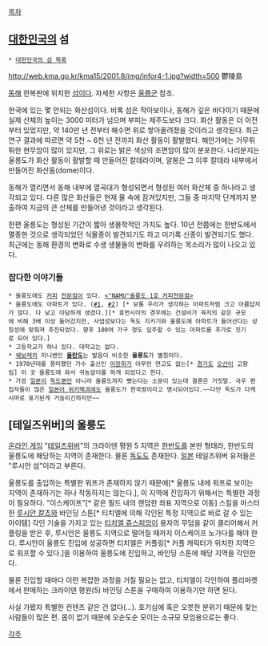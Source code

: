 [[목차]]

== [[대한민국]]의 섬 ==
 * [[대한민국의 섬 목록]]

http://web.kma.go.kr/kma15/2001.8/img/infor4-1.jpg?width=500
鬱陵島

[[동해]] 한복판에 위치한 [[섬]]이다. 자세한 사항은 [[울릉군]] 참조.

한국에 있는 몇 안되는 화산섬이다. 비록 섬은 작아보이나, 동해가 깊은 바다이기 때문에 실제 산체의 높이는 3000 미터가 넘으며 부피는 제주도보다 크다. 화산 활동은 더 이전부터 있었지만, 약 140만 년 전부터 해수면 위로 쌓아올려졌을 것이라고 생각된다. 최근 연구 결과에 따르면 약 5천 ~ 6천 년 전까지 화산 활동이 활발했다. 해안가에는 거무튀튀한 현무암이 많이 있지만, 그 위로는 밝은 색상의 조면암이 많이 분포한다. 나리분지는 울릉도가 화산 활동이 활발할 때 만들어진 칼데라이며, 알봉은 그 이후 칼데라 내부에서 만들어진 화산돔(dome)이다. 

동해가 열리면서 동해 내부에 열곡대가 형성되면서 형성된 여러 화산체 중 하나라고 생각되고 있다. 다른 많은 화산들은 현재 물 속에 잠겨있지만, 그들 중 마지막 단계까지 분출하여 지금의 큰 산체를 만들어낸 것이라고 생각된다. 

한편 울릉도는 형성된 기간이 짧아 생물학적인 가치도 높다. 10년 전쯤에는 한반도에서 멸종한 것으로 생각되었던 식물종이 발견되기도 하고 미기록 신종이 발견되기도 했다. 최근에는 동해 환경의 변화로 수생 생물들의 변화를 우려하는 목소리가 많이 나오고 있다.

=== 잡다한 이야기들 ===
 * 울릉도에도 [[커피]] [[전문점]]이 있다. [http://jyj.pe.kr/120163267082 <"NAMU"울릉도 1호 커피전문점>]
 * 울릉도에도 아파트가 있다. ([http://news.naver.com/main/read.nhn?mode=LSD&mid=sec&sid1=101&oid=018&aid=0002700522 #1], [http://realestate.daum.net/maemul/danji/1001206/A1A3A4/*/summary #2]) [* 보통 우리가 생각하는 아파트처럼 크고 아름답지가 않다. 다 낮고 아담하게 생겼다.][* 휴먼시아의 경우에는 건설비가 육지의 같은 규모에 비해 3배 이상 들어갔지만, 사업성보다는 독도 지키기와 울릉도에 아파트가 들어선다는 상징성에 맞춰져 추진되었다. 향후 100여 가구 정도 입주할 수 있는 아파트를 추가로 짓기로 되어 있다.]
 * 고등학교가 하나 있다. 대학교는 없다.
 * [[쉐보레]]의 미니밴인 '''[[쉐보레 올란도|올란도]]'''는 발음이 비슷한 '''울릉도'''가 별칭이다.
 * 1970년대를 풍미했던 가수 출신인 [[이장희]]가 아무런 연고도 없는[* [[경기도]] [[오산시|오산]]이 고향임] 이 곳 울릉도에 와서 귀농살이를 하게 되었다고 한다.
 * 가끔 [[일본]]이 [[독도]]뿐만 아니라 울릉도까지 뺐는다는 소문이 있는데 결론은 거짓말. 극우 편집자들이 많은 [[일본어 위키백과]]에도 울릉도가 한국땅이라고 명시되어있다.~~다만 독도가 다케시마로 표기된게 거슬리긴하지만~~


== [테일즈위버]의 울릉도 ==
[[온라인 게임]] "[[테일즈위버]]"의 크라이덴 평원 5 지역은 [[한반도]]를 본딴 형태라, 한반도의 울릉도에 해당하는 지역이 존재한다. 물론 [[독도]]도 존재한다. [[일본]] 테일즈위버 유저들은 "루시안 섬"이라고 부른다.

울릉도를 출입하는 특별한 워프가 존재하지 않기 때문에[* 울릉도 내에 워프로 보이는 지역이 존재하기는 하나 작동하지는 않는다.], 이 지역에 진입하기 위해서는 특별한 과정이 필요하다. "이스케이프"[* 같은 필드 내의 랜덤한 좌표 지역으로 이동] 스킬을 마스터한 [[루시안 칼츠]]와 바인딩 스톤[* 티치엘에 의해 각인된 특정 지역으로 바로 갈 수 있는 아이템] 각인 기술을 가지고 있는 [[티치엘 쥬스피앙]]이 용자의 무덤을 같이 클리어해서 커플링을 받은 후, 루시안은 울릉도 지역으로 떨어질 때까지 이스케이프 노가다를 해야 한다. 루시안이 울릉도 진입에 성공하면 티치엘은 커플링[* 커플 캐릭터가 위치한 지역으로 워프할 수 있다.]을 이용하여 울릉도에 진입하고, 바인딩 스톤에 해당 지역을 각인한다.

물론 진입할 때마다 이런 복잡한 과정을 거칠 필요는 없고, 티치엘이 각인하여 플리마켓에서 판매하는 크라이덴 평원(5) 바인딩 스톤을 구매하여 이용하기만 하면 된다.

사실 가봤자 특별한 컨텐츠 같은 건 없다(…). 호기심에 혹은 오붓한 분위기 때문에 찾는 사람들이 많은 편. 몹이 없기 때문에 오순도순 모이는 소규모 모임용으로는 좋다.


[[각주]]
